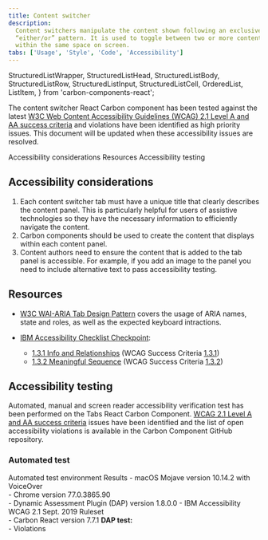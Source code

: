 ```yaml
---
title: Content switcher
description:
  Content switchers manipulate the content shown following an exclusive or
  “either/or” pattern. It is used to toggle between two or more content sections
  within the same space on screen.
tabs: ['Usage', 'Style', 'Code', 'Accessibility']
---
```


  StructuredListWrapper,
  StructuredListHead,
  StructuredListBody,
  StructuredListRow,
  StructuredListInput,
  StructuredListCell,
  OrderedList,
  ListItem,
} from 'carbon-components-react';

<PageDescription>

The content switcher React Carbon component has been tested against the latest
[W3C Web Content Accessibility Guidelines (WCAG) 2.1 Level A and AA success criteria](https://www.w3.org/TR/WCAG21/)
and violations have been identified as high priority issues. This document will
be updated when these accessibility issues are resolved.

</PageDescription>

<AnchorLinks>
  <AnchorLink>Accessibility considerations</AnchorLink>
  <AnchorLink>Resources</AnchorLink>
  <AnchorLink>Accessibility testing</AnchorLink>
</AnchorLinks>

## Accessibility considerations

1. Each content switcher tab must have a unique title that clearly describes the
   content panel. This is particularly helpful for users of assistive
   technologies so they have the necessary information to efficiently navigate
   the content.
2. Carbon components should be used to create the content that displays within
   each content panel.
3. Content authors need to ensure the content that is added to the tab panel is
   accessible. For example, if you add an image to the panel you need to include
   alternative text to pass accessibility testing.

## Resources

- [W3C WAI-ARIA Tab Design Pattern](https://www.w3.org/TR/wai-aria-practices-1.1/#tabpanel)
  covers the usage of ARIA names, state and roles, as well as the expected
  keyboard intractions.
- [IBM Accessibility Checklist Checkpoint](https://www.ibm.com/able/guidelines/ci162/accessibility_checklist.html):

  - [1.3.1 Info and Relationships](https://www.ibm.com/able/guidelines/ci162/info_and_relationships.html)
    (WCAG Success Criteria
    [1.3.1](https://www.w3.org/WAI/WCAG21/Understanding/info-and-relationships))
  - [1.3.2 Meaningful Sequence](https://www.ibm.com/able/guidelines/ci162/meaningful_sequence.html)
    (WCAG Success Criteria
    [1.3.2](https://www.w3.org/WAI/WCAG21/Understanding/meaningful-sequence))

## Accessibility testing

Automated, manual and screen reader accessibility verification test has been
performed on the Tabs React Carbon Component.
[WCAG 2.1 Level A and AA success criteria](https://www.w3.org/TR/WCAG21/) issues
have been identified and the list of open accessibility violations is available
in the Carbon Component GitHub repository.

### Automated test

<Row>
  <Column noGutterSm>
    <StructuredListWrapper>
      <StructuredListHead>
        <StructuredListRow head>
          <StructuredListCell head>
            Automated test environment
          </StructuredListCell>
          <StructuredListCell head>Results</StructuredListCell>
        </StructuredListRow>
      </StructuredListHead>
      <StructuredListBody>
        <StructuredListRow>
          <StructuredListCell>
            - macOS Mojave version 10.14.2 with VoiceOver
            <br />
            - Chrome version 77.0.3865.90
            <br />
            - Dynamic Assessment Plugin (DAP) version 1.8.0.0 - IBM
            Accessibility WCAG 2.1 Sept. 2019 Ruleset
            <br />- Carbon React version 7.7.1
          </StructuredListCell>
          <StructuredListCell>
            <strong>DAP test:</strong>
            <br />- Violations
          </StructuredListCell>
        </StructuredListRow>
      </StructuredListBody>
    </StructuredListWrapper>
  </Column>
</Row>
